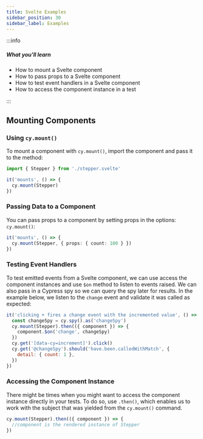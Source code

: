 ```yaml
---
title: Svelte Examples
sidebar_position: 30
sidebar_label: Examples
---
```


:::info

##### <Icon name="question-circle" color="#4BBFD2" /> What you'll learn

- How to mount a Svelte component
- How to pass props to a Svelte component
- How to test event handlers in a Svelte component
- How to access the component instance in a test

:::

## Mounting Components

### Using `cy.mount()`

To mount a component with `cy.mount()`, import the component and pass it to the
method:

```ts
import { Stepper } from './stepper.svelte'

it('mounts', () => {
  cy.mount(Stepper)
})
```

### Passing Data to a Component

You can pass props to a component by setting props in the options: `cy.mount()`:

```ts
it('mounts', () => {
  cy.mount(Stepper, { props: { count: 100 } })
})
```

### Testing Event Handlers

To test emitted events from a Svelte component, we can use access the component
instances and use `$on` method to listen to events raised. We can also pass in a
Cypress spy so we can query the spy later for results. In the example below, we
listen to the `change` event and validate it was called as expected:

```js
it('clicking + fires a change event with the incremented value', () => {
  const changeSpy = cy.spy().as('changeSpy')
  cy.mount(Stepper).then(({ component }) => {
    component.$on('change', changeSpy)
  })
  cy.get('[data-cy=increment]').click()
  cy.get('@changeSpy').should('have.been.calledWithMatch', {
    detail: { count: 1 },
  })
})
```

### Accessing the Component Instance

There might be times when you might want to access the component instance
directly in your tests. To do so, use `.then()`, which enables us to work with
the subject that was yielded from the `cy.mount()` command.

```js
cy.mount(Stepper).then(({ component }) => {
  //component is the rendered instance of Stepper
})
```
